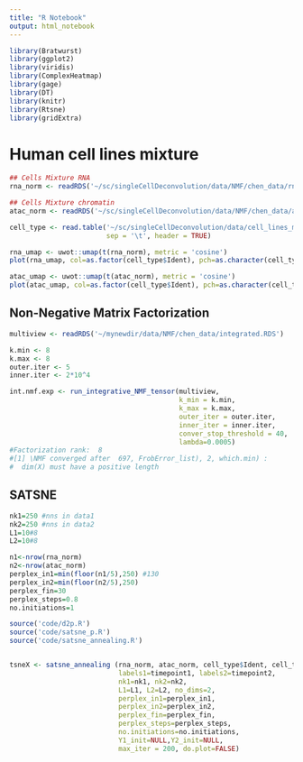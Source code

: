 ```yaml
---
title: "R Notebook"
output: html_notebook
---
```


```r
library(Bratwurst)
library(ggplot2)
library(viridis)
library(ComplexHeatmap)
library(gage)
library(DT)
library(knitr)
library(Rtsne)
library(gridExtra)
```

# Human cell lines mixture


```r
## Cells Mixture RNA
rna_norm <- readRDS('~/sc/singleCellDeconvolution/data/NMF/chen_data/rna_norm.RDS')

## Cells Mixture chromatin
atac_norm <- readRDS('~/sc/singleCellDeconvolution/data/NMF/chen_data/atac_norm.RDS') 

cell_type <- read.table('~/sc/singleCellDeconvolution/data/cell_lines_metadata.tsv',
                        sep = '\t', header = TRUE)
```

```r
rna_umap <- uwot::umap(t(rna_norm), metric = 'cosine')
plot(rna_umap, col=as.factor(cell_type$Ident), pch=as.character(cell_type$Ident))
```


```r
atac_umap <- uwot::umap(t(atac_norm), metric = 'cosine')
plot(atac_umap, col=as.factor(cell_type$Ident), pch=as.character(cell_type$Ident))
```

## Non-Negative Matrix Factorization

```r
multiview <- readRDS('~/mynewdir/data/NMF/chen_data/integrated.RDS')
```


```r
k.min <- 8
k.max <- 8
outer.iter <- 5
inner.iter <- 2*10^4

int.nmf.exp <- run_integrative_NMF_tensor(multiview, 
                                          k_min = k.min, 
                                          k_max = k.max, 
                                          outer_iter = outer.iter, 
                                          inner_iter = inner.iter, 
                                          conver_stop_threshold = 40, 
                                          lambda=0.0005)
#Factorization rank:  8 
#[1] \NMF converged after  697, FrobError_list), 2, which.min) : 
#  dim(X) must have a positive length
```


## SATSNE

```r
nk1=250 #nns in data1
nk2=250 #nns in data2
L1=10#8
L2=10#8

n1<-nrow(rna_norm)
n2<-nrow(atac_norm)
perplex_in1=min(floor(n1/5),250) #130
perplex_in2=min(floor(n2/5),250)
perplex_fin=30
perplex_steps=0.8
no.initiations=1

source('code/d2p.R')
source('code/satsne_p.R')
source('code/satsne_annealing.R')


tsneX <- satsne_annealing (rna_norm, atac_norm, cell_type$Ident, cell_type$Ident,
                           labels1=timepoint1, labels2=timepoint2,
                           nk1=nk1, nk2=nk2, 
                           L1=L1, L2=L2, no_dims=2,
                           perplex_in1=perplex_in1,
                           perplex_in2=perplex_in2, 
                           perplex_fin=perplex_fin, 
                           perplex_steps=perplex_steps,
                           no.initiations=no.initiations, 
                           Y1_init=NULL,Y2_init=NULL, 
                           max_iter = 200, do.plot=FALSE)

```


